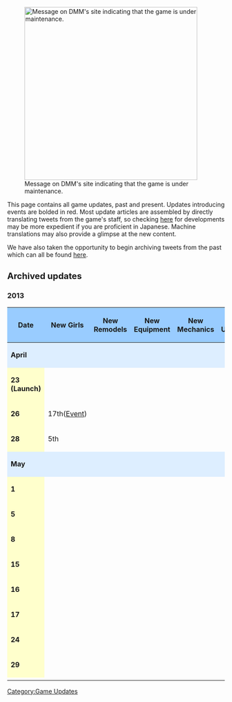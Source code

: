 [[File:KanColle_maintenance.png|thumb|400px|Message on DMM's site indicating that the game is under maintenance.]]

This page contains all game updates, past and present. Updates introducing events are bolded in red. Most update articles are assembled by directly translating tweets from the game's staff, so checking [https://twitter.com/kancolle_staff here] for developments may be more expedient if you are proficient in Japanese. Machine translations may also provide a glimpse at the new content.

We have also taken the opportunity to begin archiving tweets from the past which can all be found [[Kancolle_Dev_Twitter_Archive|here]].

==<span style="font-size:20px;">Archived updates</span>==
===2013===
{| class="wikitable" style="text-align:center;"
|-
! style="width: 100px; background-color:#99CCFF; font-weight:bold;" |Date
! style="width: 125px; background-color:#99CCFF; font-weight:bold;" |New Girls
! style="width: 125px; background-color:#99CCFF; font-weight:bold;" |New Remodels
! style="width: 125px; background-color:#99CCFF; font-weight:bold;" |New Equipment
! style="width: 125px; background-color:#99CCFF; font-weight:bold;" |New Mechanics
! style="width: 125px; background-color:#99CCFF; font-weight:bold;" |Misc Updates
|-
| colspan="7" style="background:#def; font-weight:bold;" |April
|-
| style="width: 100px; background:#ffc; font-weight:bold;" |23 (Launch)
| style="width: 125px;" |
| style="width: 125px;" |
| style="width: 125px;" |
| style="width: 125px;" |
| style="width: 125px;" |
|-
| style="width: 100px; background:#ffc; font-weight:bold;" |26
|17th([[Spring 2013 Event|Event]])
|
|
|
|
|-
| style="width: 100px; background:#ffc; font-weight:bold;" |28
| 5th
|
|
|
|
|-
| colspan="7" style="background:#def; font-weight:bold;" |May
|-
| style="width: 100px; background:#ffc; font-weight:bold;" |1
| style="width: 125px;" |
| style="width: 125px;" |
| style="width: 125px;" |
| style="width: 125px;" |
| style="width: 125px;" |
|-
| style="width: 100px; background:#ffc; font-weight:bold;" |5
| style="width: 125px;" |
| style="width: 125px;" |
| style="width: 125px;" |
| style="width: 125px;" |
| style="width: 125px;" |
|-
| style="width: 100px; background:#ffc; font-weight:bold;" |8
| style="width: 125px;" |
| style="width: 125px;" |
| style="width: 125px;" |
| style="width: 125px;" |
| style="width: 125px;" |
|-
| style="width: 100px; background:#ffc; font-weight:bold;" |15
| style="width: 125px;" |
| style="width: 125px;" |
| style="width: 125px;" |
| style="width: 125px;" |
| style="width: 125px;" |
|-
| style="width: 100px; background:#ffc; font-weight:bold;" |16
| style="width: 125px;" |
| style="width: 125px;" |
| style="width: 125px;" |
| style="width: 125px;" |
| style="width: 125px;" |
|-
| style="width: 100px; background:#ffc; font-weight:bold;" |17
| style="width: 125px;" |
| style="width: 125px;" |
| style="width: 125px;" |
| style="width: 125px;" |
| style="width: 125px;" |
|-
| style="width: 100px; background:#ffc; font-weight:bold;" |24
| style="width: 125px;" |
| style="width: 125px;" |
| style="width: 125px;" |
| style="width: 125px;" |
| style="width: 125px;" |
|-
| style="width: 100px; background:#ffc; font-weight:bold;" |29
| style="width: 125px;" |
| style="width: 125px;" |
| style="width: 125px;" |
| style="width: 125px;" |
| style="width: 125px;" |
|-
|}
[[Category:Game Updates]]